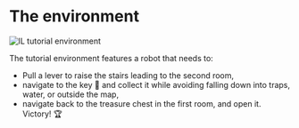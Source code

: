 # The environment

<img src="https://huggingface.co/datasets/huggingface-deep-rl-course/course-images/resolve/main/en/unit13/il_tutorial_env.png" alt="IL tutorial environment"/>

The tutorial environment features a robot that needs to:

- Pull a lever to raise the stairs leading to the second room,
- navigate to the key 🔑 and collect it while avoiding falling down into traps, water, or outside the map,
- navigate back to the treasure chest in the first room, and open it. Victory! 🏆